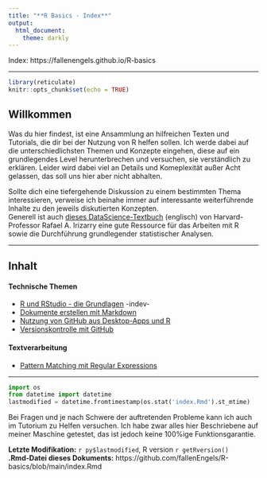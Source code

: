 ```yaml
---
title: "**R Basics - Index**"
output: 
  html_document: 
    theme: darkly
---
```

Index: https://fallenengels.github.io/R-basics 

---

```r
library(reticulate)
knitr::opts_chunk$set(echo = TRUE)
```

## Willkommen

Was du hier findest, ist eine Ansammlung an hilfreichen Texten und Tutorials, die dir bei der Nutzung von R helfen sollen. Ich werde dabei auf die unterschiedlichsten Themen und Konzepte eingehen, diese auf ein grundlegendes Level herunterbrechen und versuchen, sie verständlich zu erklären. Leider wird dabei viel an Details und Komeplexität außer Acht gelassen, das soll uns hier aber nicht abhalten.   

Sollte dich eine tiefergehende Diskussion zu einem bestimmten Thema interessieren, verweise ich beinahe immer auf interessante weiterführende Inhalte zu den jeweils diskutierten Konzepten.  
Generell ist auch [dieses DataScience-Textbuch](https://rafalab.github.io/dsbook/) (englisch) von Harvard-Professor Rafael A. Irizarry eine gute Ressource für das Arbeiten mit R sowie die Durchführung grundlegender statistischer Analysen.  

---

## Inhalt

#### Technische Themen

+ [R und RStudio - die Grundlagen]() -indev-
+ [Dokumente erstellen mit Markdown](https://fallenengels.github.io/R-basics/markdown.html)
+ [Nutzung von GitHub aus Desktop-Apps und R](https://fallenengels.github.io/R-basics/github.html)
+ [Versionskontrolle mit GitHub](https://fallenengels.github.io/R-basics/git-applied.html)


#### Textverarbeitung
+ [Pattern Matching mit Regular Expressions](https://fallenengels.github.io/R-basics/regex.html)

---
```python
import os
from datetime import datetime
lastmodified = datetime.fromtimestamp(os.stat('index.Rmd').st_mtime)
```

Bei Fragen und je nach Schwere der auftretenden Probleme kann ich auch im Tutorium zu Helfen versuchen. Ich habe zwar alles hier Beschriebene auf meiner Maschine getestet, das ist jedoch keine 100%ige Funktionsgarantie.  
  
**Letzte Modifikation:** `r py$lastmodified`, R version `r getRversion()`  
**.Rmd-Datei dieses Dokuments:** https://github.com/fallenEngels/R-basics/blob/main/index.Rmd